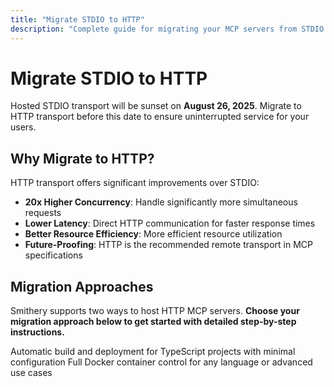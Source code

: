 ```yaml
---
title: "Migrate STDIO to HTTP"
description: "Complete guide for migrating your MCP servers from STDIO to HTTP transport"
---
```


# Migrate STDIO to HTTP

Hosted STDIO transport will be sunset on **August 26, 2025**. Migrate to HTTP transport before this date to ensure uninterrupted service for your users.

## Why Migrate to HTTP?

HTTP transport offers significant improvements over STDIO:

- **20x Higher Concurrency**: Handle significantly more simultaneous requests
- **Lower Latency**: Direct HTTP communication for faster response times  
- **Better Resource Efficiency**: More efficient resource utilization
- **Future-Proofing**: HTTP is the recommended remote transport in MCP specifications

## Migration Approaches

Smithery supports two ways to host HTTP MCP servers. **Choose your migration approach below to get started with detailed step-by-step instructions.**

<CardGroup>
  <Card
    title="TypeScript with Smithery CLI"
    icon="code"
    href="/migrations/typescript-with-smithery-cli"
  >
    Automatic build and deployment for TypeScript projects with minimal configuration
  </Card>
  <Card
    title="Custom Container Deployment"
    icon="docker"
    href="/migrations/custom-container-deployment"
  >
    Full Docker container control for any language or advanced use cases
  </Card>
</CardGroup>